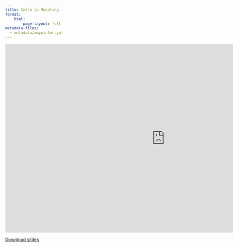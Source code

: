 ```yaml
---
title: Intro to Modeling
format:
    html:
        page-layout: full
metadata-files:
  - metadata/amywinter.yml
---
```


```{=html}
<iframe class="slide-deck" src="https://docs.google.com/presentation/d/e/2PACX-1vQsRgPlOrO5z0MQrBvBm7ZejlItApSm-YsIrqXbR6GVuget1TH8sUnGmRO045_IrQ/pubembed?start=false&loop=false&delayms=3000" frameborder="0" width="1023" height="606" allowfullscreen="true" mozallowfullscreen="true" webkitallowfullscreen="true"></iframe>
```

[Download slides](./slides/L01_Intro-to-modeling.pdf)
